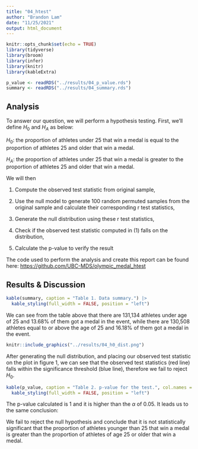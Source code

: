 ```yaml
---
title: "04_htest"
author: "Brandon Lam"
date: "11/25/2021"
output: html_document
---
```


```r
knitr::opts_chunk$set(echo = TRUE)
library(tidyverse)
library(broom)
library(infer)
library(knitr)
library(kableExtra)
```

```r
p_value <- readRDS("../results/04_p_value.rds")
summary <- readRDS("../results/04_summary.rds")
```

## Analysis

To answer our question, we will perform a hypothesis testing. First, we'll define $H_0$ and $H_A$ as below:

$H_0:$ the proportion of athletes under 25 that win a medal is equal to the proportion of athletes 25 and older that win a medal.

$H_A:$ the proportion of athletes under 25 that win a medal is greater to the proportion of athletes 25 and older that win a medal.

We will then

1. Compute the observed test statistic from original sample,

2. Use the null model to generate 100 random permuted samples from the original sample and calculate their corresponding r test statistics,

3. Generate the null distribution using these r test statistics,

4. Check if the observed test statistic computed in (1) falls on the distribution,

5. Calculate the p-value to verify the result

The code used to perform the analysis and create this report can be found here: [https://github.com/UBC-MDS/olympic_medal_htest](https://github.com/UBC-MDS/olympic_medal_htest/)

## Results & Discussion

```r
kable(summary, caption = "Table 1. Data summary.") |>
  kable_styling(full_width = FALSE, position = "left")
```

We can see from the table above that there are 131,134 athletes under age of 25 and 13.68% of them got a medal in the event, while there are 130,508 athletes equal to or above the age of 25 and 16.18% of them got a medal in the event.

```r
knitr::include_graphics("../results/04_h0_dist.png")
```

After generating the null distribution, and placing our observed test statistic on the plot in figure 1, we can see that the observed test statistics (red line) falls within the significance threshold (blue line), therefore we fail to reject $H_0$.

```r
kable(p_value, caption = "Table 2. p-value for the test.", col.names = 'p-value') |>
  kable_styling(full_width = FALSE, position = "left")
```

The p-value calculated is 1 and it is higher than the $\alpha$ of 0.05. It leads us to the same conclusion:

We fail to reject the null hypothesis and conclude that it is not statistically significant that the proportion of athletes younger than 25 that win a medal is greater than the proportion of athletes of age 25 or older that win a medal.
